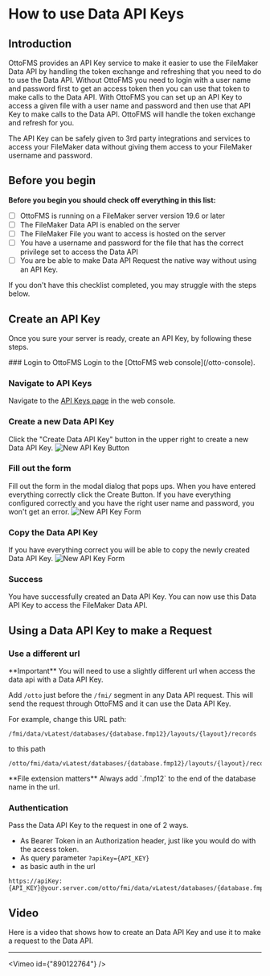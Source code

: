 
# How to use Data API Keys

## Introduction

OttoFMS provides an API Key service to make it easier to use the FileMaker Data API by handling the token exchange and refreshing that you need to do to use the Data API. Without OttoFMS you need to login with a user name and password first to get an access token then you can use that token to make calls to the Data API. With OttoFMS you can set up an API Key to access a given file with a user name and password and then use that API Key to make calls to the Data API. OttoFMS will handle the token exchange and refresh for you.

The API Key can be safely given to 3rd party integrations and services to access your FileMaker data without giving them access to your FileMaker username and password.

## Before you begin

**Before you begin you should check off everything in this list:**

- [ ] OttoFMS is running on a FileMaker server version 19.6 or later
- [ ] The FileMaker Data API is enabled on the server
- [ ] The FileMaker File you want to access is hosted on the server
- [ ] You have a username and password for the file that has the correct privilege set to access the Data API
- [ ] You are be able to make Data API Request the native way without using an API Key.

If you don't have this checklist completed, you may struggle with the steps below.

## Create an API Key

Once you sure your server is ready, create an API Key, by following these steps.

<Steps>
### Login to OttoFMS
Login to the [OttoFMS web console](/otto-console).

### Navigate to API Keys

Navigate to the [API Keys page](/otto-console/api-keys) in the web console.

### Create a new Data API Key

Click the "Create Data API Key" button in the upper right to create a new Data API Key.
![New API Key Button](/img/ottofms/guides/new-api-key-button.png)

### Fill out the form

Fill out the form in the modal dialog that pops ups. When you have entered everything correctly click the Create Button. If you have everything configured correctly and you have the right user name and password, you won't get an error.
![New API Key Form](/img/ottofms/guides/new-api-key-form.png)

### Copy the Data API Key

If you have everything correct you will be able to copy the newly created Data API Key.
![New API Key Form](/img/ottofms/guides/copy-api-key.png)

### Success

You have successfully created an Data API Key. You can now use this Data API Key to access the FileMaker Data API.

</Steps>

## Using a Data API Key to make a Request

### Use a different url

<Callout type="info">
  **Important** You will need to use a slightly different url when access the
  data api with a Data API Key.
</Callout>

Add `/otto` just before the `/fmi/` segment in any Data API request. This will send the request through OttoFMS and it can use the Data API Key.

For example, change this URL path:

```
/fmi/data/vLatest/databases/{database.fmp12}/layouts/{layout}/records
```

to this path

```
/otto/fmi/data/vLatest/databases/{database.fmp12}/layouts/{layout}/records
```

<Callout type="warning">
  **File extension matters** Always add `.fmp12` to the end of the database name
  in the url.
</Callout>

### Authentication

Pass the Data API Key to the request in one of 2 ways.

- As Bearer Token in an Authorization header, just like you would do with the access token.
- As query parameter `?apiKey={API_KEY}`
- as basic auth in the url

```
https://apiKey:{API_KEY}@your.server.com/otto/fmi/data/vLatest/databases/{database.fmp12}/layouts/{layout}/records
```

## Video

Here is a video that shows how to create an Data API Key and use it to make a request to the Data API.

---

<Vimeo id={"890122764"} />
